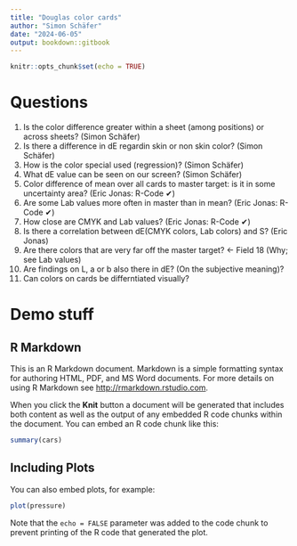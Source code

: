 ```yaml
---
title: "Douglas color cards"
author: "Simon Schäfer"
date: "2024-06-05"
output: bookdown::gitbook
---
```


```r
knitr::opts_chunk$set(echo = TRUE)
```

# Questions

1. Is the color difference greater within a sheet (among positions) or across sheets?  (Simon Schäfer)
1. Is there a difference in dE regardin skin or non skin color?  (Simon Schäfer)
1. How is the color special used (regression)?  (Simon Schäfer)
1. What dE value can be seen on our screen? (Simon Schäfer)
1. Color difference of mean over all cards to master target: is it in some uncertainty area? (Eric Jonas: R-Code ✔)
1. Are some Lab values more often in master than in mean? (Eric Jonas: R-Code ✔)
1. How close are CMYK and Lab values? (Eric Jonas: R-Code ✔)
1. Is there a correlation between dE(CMYK colors, Lab colors) and S? (Eric Jonas)
1. Are there colors that are very far off the master target? <- Field 18 (Why; see Lab values)
1. Are findings on L, a or b also there in dE? (On the subjective meaning)?
1. Can colors on cards be differntiated visually?

# Demo stuff

## R Markdown

This is an R Markdown document. Markdown is a simple formatting syntax for authoring HTML, PDF, and MS Word documents. For more details on using R Markdown see <http://rmarkdown.rstudio.com>.

When you click the **Knit** button a document will be generated that includes both content as well as the output of any embedded R code chunks within the document. You can embed an R code chunk like this:

```r
summary(cars)
```

## Including Plots

You can also embed plots, for example:

```r
plot(pressure)
```

Note that the `echo = FALSE` parameter was added to the code chunk to prevent printing of the R code that generated the plot.
